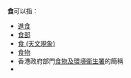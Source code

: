 '''食'''可以指：
*[[進食|進食]]
*[[食部|食部]]
*[[食_(天文現象)|食 (天文現象)]]
*[[食物|食物]]
*香港政府部門[[食物及環境衞生署|食物及環境衞生署]]的簡稱
*{{Lookfrom}}
{{飲食}}

{{disambig|SH|cat=一字消歧義}}